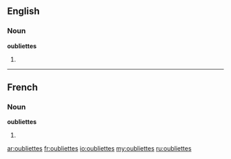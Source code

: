 ==English==

===Noun===
'''oubliettes'''

# {{plural of|[[oubliette]]}}

----

==French==

===Noun===
'''oubliettes''' {{f}} {{p}}

# {{plural of|[[oubliette#French|oubliette]]|lang=fr}}

[[ar:oubliettes]]
[[fr:oubliettes]]
[[io:oubliettes]]
[[my:oubliettes]]
[[ru:oubliettes]]